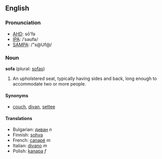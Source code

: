 ==English==
===Pronunciation===
*[[w:AHD|AHD]]: sō'fə
*[[w:IPA|IPA]]: /ˈsəʊfə/
*[[w:SAMPA|SAMPA]]: /"s@Uf@/

===Noun===
'''sofa''' (plural: [[sofas]])

# An upholstered seat, typically having sides and back, long enough to accommodate two or more people.

====Synonyms====
*[[couch]], [[divan]], [[settee]]

====Translations====
*Bulgarian: [[диван]] ''n''
*Finnish: [[sohva]]
*French: [[canapé]] ''m''
*Italian: [[divano]] ''m''
*Polish: [[kanapa]] ''f''